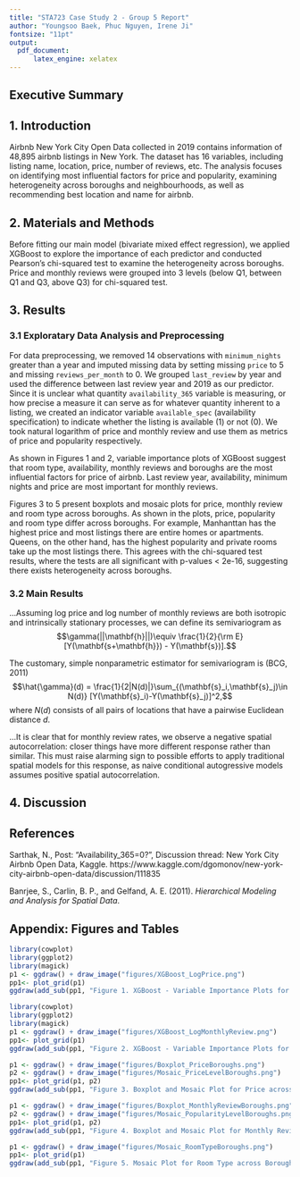 ```yaml
---
title: "STA723 Case Study 2 - Group 5 Report"
author: "Youngsoo Baek, Phuc Nguyen, Irene Ji"
fontsize: "11pt"
output: 
  pdf_document:
      latex_engine: xelatex
---
```

## Executive Summary


## 1. Introduction
Airbnb New York City Open Data collected in 2019 contains information of 48,895 airbnb listings in New York. The dataset has 16 variables, including listing name, location, price, number of reviews, etc. The analysis focuses on identifying most influential factors for price and popularity, examining heterogeneity across boroughs and neighbourhoods, as well as recommending best location and name for airbnb.

## 2. Materials and Methods
Before fitting our main model (bivariate mixed effect regression), we applied XGBoost to explore the importance of each predictor and conducted Pearson's chi-squared test to examine the heterogeneity across boroughs. Price and monthly reviews were grouped into 3 levels (below Q1, between Q1 and Q3, above Q3) for chi-squared test.

## 3. Results

### 3.1 Exploratary Data Analysis and Preprocessing
For data preprocessing, we removed 14 observations with `minimum_nights` greater than a year and imputed missing data by setting missing `price` to 5 and missing `reviews_per_month` to 0. We grouped `last_review` by year and used the difference between last review year and 2019 as our predictor. Since it is unclear what quantity `availability_365` variable is measuring, or how precise a measure it can serve as for whatever quantity inherent to a listing, we created an indicator variable `available_spec` (availability specification) to indicate whether the listing is available (1) or not (0). We took natural logarithm of price and monthly review and use them as metrics of price and popularity respectively.

As shown in Figures 1 and 2, variable importance plots of XGBoost suggest that room type, availability, monthly reviews and boroughs are the most influential factors for price of airbnb. Last review year, availability, minimum nights and price are most important for monthly reviews.

Figures 3 to 5 present boxplots and mosaic plots for price, monthly review and room type across boroughs. As shown in the plots, price, popularity and room type differ across boroughs. For example, Manhanttan has the highest price and most listings there are entire homes or apartments. Queens, on the other hand, has the highest popularity and private rooms take up the most listings there. This agrees with the chi-squared test results, where the tests are all significant with p-values < 2e-16, suggesting there exists heterogeneity across boroughs.

### 3.2 Main Results

...Assuming log price and log number of monthly reviews are both isotropic and intrinsically stationary processes, we can define its semivariogram as
$$\gamma(||\mathbf{h}||)\equiv \frac{1}{2}{\rm E}[Y(\mathbf{s+\mathbf{h}}) - Y(\mathbf{s})].$$

The customary, simple nonparametric estimator for semivariogram is (BCG, 2011)
$$\hat{\gamma}(d) = \frac{1}{2|N(d)|}\sum_{(\mathbf{s}_i,\mathbf{s}_j)\in N(d)} [Y(\mathbf{s}_i)-Y(\mathbf{s}_j)]^2,$$
where $N(d)$ consists of all pairs of locations that have a pairwise Euclidean distance $d$. 

...It is clear that for monthly review rates, we observe a negative spatial autocorrelation: closer things have more different response rather than similar. This must raise alarming sign to possible efforts to apply traditional spatial models for this response, as naive conditional autogressive models assumes positive spatial autocorrelation.

## 4. Discussion

\clearpage

## References
Sarthak, N., Post: "Availability_365=0?", Discussion thread: New York City Airbnb Open Data, Kaggle. https://www.kaggle.com/dgomonov/new-york-city-airbnb-open-data/discussion/111835 

Banrjee, S., Carlin, B. P., and Gelfand, A. E. (2011). _Hierarchical Modeling and Analysis for Spatial Data_.

\clearpage

## Appendix: Figures and Tables
```r
library(cowplot)
library(ggplot2)
library(magick)
p1 <- ggdraw() + draw_image("figures/XGBoost_LogPrice.png")
pp1<- plot_grid(p1)
ggdraw(add_sub(pp1, "Figure 1. XGBoost - Variable Importance Plots for Price", vpadding=grid::unit(0, "lines"), y = 3, x = 0.23, hjust = 0, size=8, fontface="bold"))
```

```r
library(cowplot)
library(ggplot2)
library(magick)
p1 <- ggdraw() + draw_image("figures/XGBoost_LogMonthlyReview.png")
pp1<- plot_grid(p1)
ggdraw(add_sub(pp1, "Figure 2. XGBoost - Variable Importance Plots for Monthly Review", vpadding=grid::unit(0, "lines"), y = 3, x = 0.23, hjust = 0, size=8, fontface="bold"))
```

```r
p1 <- ggdraw() + draw_image("figures/Boxplot_PriceBoroughs.png")
p2 <- ggdraw() + draw_image("figures/Mosaic_PriceLevelBoroughs.png")
pp1<- plot_grid(p1, p2)
ggdraw(add_sub(pp1, "Figure 3. Boxplot and Mosaic Plot for Price across Boroughs", vpadding=grid::unit(0, "lines"), y = 8, x = 0.3, hjust = 0, size=8, fontface="bold"))
```

```r
p1 <- ggdraw() + draw_image("figures/Boxplot_MonthlyReviewBoroughs.png")
p2 <- ggdraw() + draw_image("figures/Mosaic_PopularityLevelBoroughs.png")
pp1<- plot_grid(p1, p2)
ggdraw(add_sub(pp1, "Figure 4. Boxplot and Mosaic Plot for Monthly Review across Boroughs", vpadding=grid::unit(0, "lines"), y = 8, x = 0.28, hjust = 0, size=8, fontface="bold"))
```

```r
p1 <- ggdraw() + draw_image("figures/Mosaic_RoomTypeBoroughs.png")
pp1<- plot_grid(p1)
ggdraw(add_sub(pp1, "Figure 5. Mosaic Plot for Room Type across Boroughs", vpadding=grid::unit(0, "lines"), y = 1, x = 0.36, hjust = 0, size=8, fontface="bold"))
```
